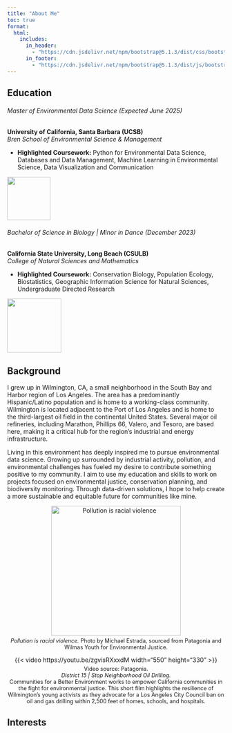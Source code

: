 ```yaml
---
title: "About Me"
toc: true
format:
  html:
    includes:
      in_header:
        - "https://cdn.jsdelivr.net/npm/bootstrap@5.1.3/dist/css/bootstrap.min.css"
      in_footer:
        - "https://cdn.jsdelivr.net/npm/bootstrap@5.1.3/dist/js/bootstrap.bundle.min.js"
---
```

## Education

:::: {layout="[ 80, 20 ]"}

::: {#first-column}

###### Master of Environmental Data Science *(Expected June 2025)*  
**University of California, Santa Barbara (UCSB)**  
*Bren School of Environmental Science & Management* 

- **Highlighted Coursework:** Python for Environmental Data Science, Databases and Data Management, Machine Learning in Environmental Science, Data Visualization and Communication 

:::

::: {#second-column}

![](images/bren-logo.png){width=100 fig-align="center"}

:::

::::

:::: {layout="[ 80, 20 ]"}

::: {#first-column}

###### Bachelor of Science in Biology | Minor in Dance *(December 2023)*  
**California State University, Long Beach (CSULB)**  
*College of Natural Sciences and Mathematics*  

- **Highlighted Coursework:** Conservation Biology, Population Ecology, Biostatistics, Geographic Information Science for Natural Sciences, Undergraduate Directed Research

:::

::: {#second-column}

![](images/lb-logo.png){width=125 fig-align="center"}

:::

::::


## Background

I grew up in Wilmington, CA, a small neighborhood in the South Bay and Harbor region of Los Angeles. The area has a predominantly Hispanic/Latino population and is home to a working-class community. Wilmington is located adjacent to the Port of Los Angeles and is home to the third-largest oil field in the continental United States. Several major oil refineries, including Marathon, Phillips 66, Valero, and Tesoro, are based here, making it a critical hub for the region’s industrial and energy infrastructure.

Living in this environment has deeply inspired me to pursue environmental data science. Growing up surrounded by industrial activity, pollution, and environmental challenges has fueled my desire to contribute something positive to my community. I aim to use my education and skills to work on projects focused on environmental justice, conservation planning, and biodiversity monitoring. Through data-driven solutions, I hope to help create a more sustainable and equitable future for communities like mine.

::: {layout-ncol=2}

<div style="text-align: center;">
  <img src="images/patagonia.png" alt="Pollution is racial violence" style="width: 300px; display: block; margin: 0 auto;">
  <p style="font-size: 0.9em; margin-top: 5px; text-align: center;">
    *Pollution is racial violence.* Photo by Michael Estrada, sourced from Patagonia and Wilmas Youth for Environmental Justice.
  </p>
</div>

<div style="text-align: center;">
  {{< video https://youtu.be/zgvisRXxxdM width="550" height="330" >}}
  <p style="font-size: 0.9em; margin-top: 5px; text-align: center;">
    Video source: Patagonia.<br>
    *District 15 | Stop Neighborhood Oil Drilling.*<br>
    Communities for a Better Environment works to empower California communities in the fight for environmental justice. This short film highlights the resilience of Wilmington’s young activists as they advocate for a Los Angeles City Council ban on oil and gas drilling within 2,500 feet of homes, schools, and hospitals.
  </p>
</div>

:::

## Interests



